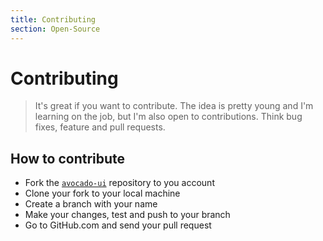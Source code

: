 ```yaml
---
title: Contributing
section: Open-Source
---
```


# Contributing

> It's great if you want to contribute. The idea is pretty young and I'm learning on the job, but I'm also open to contributions. Think bug fixes, feature and pull requests.

## How to contribute

- Fork the [`avocado-ui`](github.com/vickOnRails/avocado-ui) repository to you account
- Clone your fork to your local machine
- Create a branch with your name
- Make your changes, test and push to your branch
- Go to GitHub.com and send your pull request
